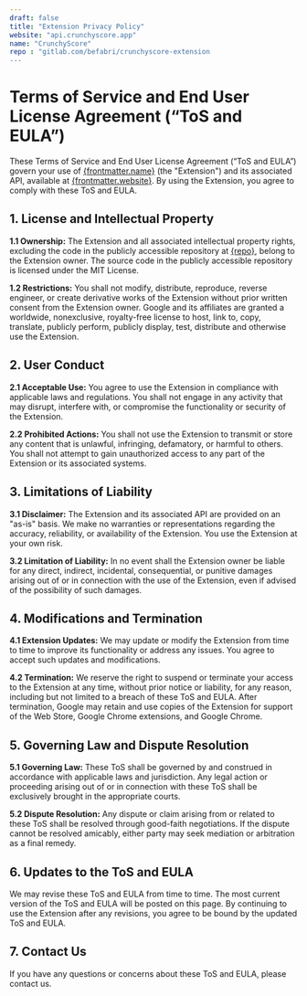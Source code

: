 ```yaml
---
draft: false
title: "Extension Privacy Policy"
website: "api.crunchyscore.app"
name: "CrunchyScore"
repo : "gitlab.com/befabri/crunchyscore-extension
---
```


# Terms of Service and End User License Agreement (“ToS and EULA”)

These Terms of Service and End User License Agreement (“ToS and EULA”) govern your use of [{frontmatter.name}](https://chrome.google.com/webstore/detail/crunchyscore/coiidbjimmeojgdkclafjccnhgenmmbi/) (the "Extension") and its associated API, available at [{frontmatter.website}](https://api.crunchyscore.app/api). By using the Extension, you agree to comply with these ToS and EULA.

## 1. License and Intellectual Property

**1.1 Ownership:** The Extension and all associated intellectual property rights, excluding the code in the publicly accessible repository at [{repo}](https://gitlab.com/befabri/crunchyscore-extension/), belong to the Extension owner. The source code in the publicly accessible repository is licensed under the MIT License.

**1.2 Restrictions:** You shall not modify, distribute, reproduce, reverse engineer, or create derivative works of the Extension without prior written consent from the Extension owner. Google and its affiliates are granted a worldwide, nonexclusive, royalty-free license to host, link to, copy, translate, publicly perform, publicly display, test, distribute and otherwise use the Extension.

## 2. User Conduct

**2.1 Acceptable Use:** You agree to use the Extension in compliance with applicable laws and regulations. You shall not engage in any activity that may disrupt, interfere with, or compromise the functionality or security of the Extension.

**2.2 Prohibited Actions:** You shall not use the Extension to transmit or store any content that is unlawful, infringing, defamatory, or harmful to others. You shall not attempt to gain unauthorized access to any part of the Extension or its associated systems.

## 3. Limitations of Liability

**3.1 Disclaimer:** The Extension and its associated API are provided on an "as-is" basis. We make no warranties or representations regarding the accuracy, reliability, or availability of the Extension. You use the Extension at your own risk.

**3.2 Limitation of Liability:** In no event shall the Extension owner be liable for any direct, indirect, incidental, consequential, or punitive damages arising out of or in connection with the use of the Extension, even if advised of the possibility of such damages.

## 4. Modifications and Termination

**4.1 Extension Updates:** We may update or modify the Extension from time to time to improve its functionality or address any issues. You agree to accept such updates and modifications.

**4.2 Termination:** We reserve the right to suspend or terminate your access to the Extension at any time, without prior notice or liability, for any reason, including but not limited to a breach of these ToS and EULA. After termination, Google may retain and use copies of the Extension for support of the Web Store, Google Chrome extensions, and Google Chrome.

## 5. Governing Law and Dispute Resolution

**5.1 Governing Law:** These ToS shall be governed by and construed in accordance with applicable laws and jurisdiction. Any legal action or proceeding arising out of or in connection with these ToS shall be exclusively brought in the appropriate courts.

**5.2 Dispute Resolution:** Any dispute or claim arising from or related to these ToS shall be resolved through good-faith negotiations. If the dispute cannot be resolved amicably, either party may seek mediation or arbitration as a final remedy.

## 6. Updates to the ToS and EULA

We may revise these ToS and EULA from time to time. The most current version of the ToS and EULA will be posted on this page. By continuing to use the Extension after any revisions, you agree to be bound by the updated ToS and EULA.

## 7. Contact Us

If you have any questions or concerns about these ToS and EULA, please contact us.
